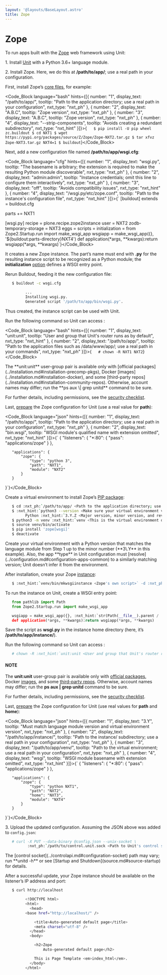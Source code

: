 ```yaml
---
layout: '@layouts/BaseLayout.astro'
title: Zope
---
```

# Zope

To run apps built with the [Zope](https://www.zope.dev/) web framework using Unit:

1\. Install [Unit](../installation.md#installation-precomp-pkgs) with a Python 3.6+ language module.

2\. Install Zope.  Here, we do this at **/path/to/app/**; use a real path in your configuration.

First, install Zope’s [core files](https://zope.readthedocs.io/en/latest/INSTALL.html#installing-zope-with-zc-buildout), for example:

<Code_Block language="bash" hints={[{ number: "1", display_text: "/path/to/app/", tooltip: "Path to the application directory; use a real path in your configuration", nxt_type: "nxt_ph" }, { number: "2", display_text: "A.B.C", tooltip: "Zope version", nxt_type: "nxt_ph" }, { number: "3", display_text: "A.B.C", tooltip: "Zope version", nxt_type: "nxt_ph" }, { number: "4", display_text: "--strip-components", tooltip: "Avoids creating a redundant subdirectory", nxt_type: "nxt_hint" }]}>{`   $ pip install -U pip wheel zc.buildout
   $ cd NXT1
   $ wget https://pypi.org/packages/source/Z/Zope/Zope-NXT2.tar.gz
   $ tar xfvz Zope-NXT3.tar.gz NXT4=1
   $ buildout`}</Code_Block>

Next, add a new configuration file named **/path/to/app/wsgi.cfg**:

<Code_Block language="cfg" hints={[{ number: "1", display_text: "wsgi.py", tooltip: "The basename is arbitrary; the extension is required to make the resulting Python module discoverable", nxt_type: "nxt_ph" }, { number: "2", display_text: "admin:admin", tooltip: "Instance credentials; omit this line to configure them interactively", nxt_type: "nxt_ph" }, { number: "3", display_text: "off", tooltip: "Avoids compatibility issues", nxt_type: "nxt_hint" }, { number: "4", display_text: "/wsgi.py/etc/zope.conf", tooltip: "Path to the instance's configuration file", nxt_type: "nxt_hint" }]}>{`   [buildout]
   extends =
       buildout.cfg

   parts +=
       NXT1

   [wsgi.py]
   recipe = plone.recipe.zope2instance
   user = NXT2
   zodb-temporary-storage = NXT3
   eggs =
   scripts =
   initialization =
       from Zope2.Startup.run import make_wsgi_app
       wsgiapp = make_wsgi_app({}, '$\{buildout:parts-directory\}NXT4')
       def application(*args, **kwargs):return wsgiapp(*args, **kwargs)`}</Code_Block>

It creates a new Zope instance.  The part’s name must end with **.py** for the resulting instance script to be recognized as a Python module; the **initialization** [option](https://pypi.org/project/plone.recipe.zope2instance/#common-options) defines a WSGI entry point.

Rerun Buildout, feeding it the new configuration file:

```bash
   $ buildout -c wsgi.cfg

         ...
         Installing wsgi.py.
         Generated script '/path/to/app/bin/wsgi.py'.
```

Thus created, the instance script can be used with Unit.

Run the following command so Unit can access :

<Code_Block language="bash" hints={[{ number: "1", display_text: "unit:unit", tooltip: "User and group that Unit's router runs as by default", nxt_type: "nxt_hint" }, { number: "2", display_text: "/path/to/app/", tooltip: "Path to the application files such as /data/www/app/; use a real path in your commands", nxt_type: "nxt_ph" }]}>{`   # chown -R NXT1 NXT2`}</Code_Block>

<Note type="note">
The **unit:unit** user-group pair is available only with [official packages](../installation.md#installation-precomp-pkgs), Docker [images](../installation.md#installation-docker), and some [third-party repos](../installation.md#installation-community-repos). Otherwise, account names may differ; run the **ps aux \| grep unitd** command to be sure.
</Note>

For further details, including permissions, see the [security checklist](security.md#security-apps).

Last, [prepare](../configuration.md#configuration-python) the Zope configuration for Unit (use a real value for **path**):

<Code_Block language="json" hints={[{ number: "1", display_text: "/path/to/app/", tooltip: "Path to the application directory; use a real path in your configuration", nxt_type: "nxt_ph" }, { number: "2", display_text: "bin.wsgi", tooltip: "WSGI module's qualified name with extension omitted", nxt_type: "nxt_hint" }]}>{`   {
       "listeners": {
           "*:80": {
               "pass": "applications/zope"
           }
       },

       "applications": {
           "zope": {
               "type": "python 3",
               "path": "NXT1",
               "module": "NXT2"
           }
       }
   }`}</Code_Block>

Create a virtual environment to install Zope’s [PIP package](https://pypi.org/project/Zope/):

```bash
   $ cd :nxt_ph:`/path/to/app/ <Path to the application directory; use a real path in your configuration>`
   $ :nxt_hint:`python3 --version <Make sure your virtual environment version matches the module version>`
         Python :nxt_hint:`3.Y.Z <Major version, minor version, and revision number>`
   $ python3 -m venv :nxt_hint:`venv <This is the virtual environment directory>`
   $ source venv/bin/activate
   $ pip install 'zope[wsgi]'
   $ deactivate
```

<Note type="warning">
Create your virtual environment with a Python version that matches the language module from Step 1 up to the minor number (**3\.Y** in this example). Also, the app **type** in Unit configuration must [resolve](../configuration.md#configuration-apps-common) to a similarly matching version; Unit doesn’t infer it from the environment.
</Note>

After installation, create your Zope [instance](https://zope.readthedocs.io/en/latest/operation.html#creating-a-zope-instance):

```bash
   $ :nxt_hint:`venv/bin/mkwsgiinstance <Zope's own script>` -d :nxt_ph:`instance <The Zope instance's home directory>`
```

To run the instance on Unit, create a WSGI entry point:

```python
   from pathlib import Path
   from Zope2.Startup.run import make_wsgi_app

   wsgiapp = make_wsgi_app({}, :nxt_hint:`str(Path(__file__).parent / 'etc/zope.conf' <Path to the instance's configuration file>`))
   def application(*args, **kwargs):return wsgiapp(*args, **kwargs)
```

Save the script as **wsgi.py** in the instance home directory (here, it’s **/path/to/app/instance/**).

Run the following command so Unit can access :

```bash
   # chown -R :nxt_hint:`unit:unit <User and group that Unit's router runs as by default>` :nxt_ph:`/path/to/app/ <Path to the application files such as /data/www/app/; use a real path in your commands>`
```

#### NOTE

The **unit:unit** user-group pair is available only with [official packages](../installation.md#installation-precomp-pkgs), Docker [images](../installation.md#installation-docker), and some [third-party repos](../installation.md#installation-community-repos).  Otherwise, account names may differ; run the **ps aux \| grep unitd** command to be sure.

For further details, including permissions, see the [security checklist](security.md#security-apps).

Last, [prepare](../configuration.md#configuration-python) the Zope configuration for Unit (use real values for **path** and **home**):

<Code_Block language="json" hints={[{ number: "1", display_text: "3.Y", tooltip: "Must match language module version and virtual environment version", nxt_type: "nxt_ph" }, { number: "2", display_text: "/path/to/app/instance/", tooltip: "Path to the instance/ subdirectory; use a real path in your configuration", nxt_type: "nxt_ph" }, { number: "3", display_text: "/path/to/app/venv/", tooltip: "Path to the virtual environment; use a real path in your configuration", nxt_type: "nxt_ph" }, { number: "4", display_text: "wsgi", tooltip: "WSGI module basename with extension omitted", nxt_type: "nxt_hint" }]}>{`   {
       "listeners": {
           "*:80": {
               "pass": "applications/zope"
           }
       },

       "applications": {
           "zope": {
               "type": "python NXT1",
               "path": "NXT2",
               "home": "NXT3",
               "module": "NXT4"
           }
       }
   }`}</Code_Block>

3\. Upload the updated configuration.  Assuming the JSON above was added to `config.json`:

```bash
   # curl -X PUT --data-binary @config.json --unix-socket \
          :nxt_ph:`/path/to/control.unit.sock <Path to Unit's control socket in your installation>` :nxt_hint:`http://localhost/config/ <Path to the config section in Unit's control API>`
```

<Note type="note">
The [control socket](../controlapi.md#configuration-socket) path may vary; run **unitd -h** or see [Startup and Shutdown](source.md#source-startup) for details.
</Note>

After a successful update, your Zope instance should be available on the listener’s IP address and port:

```bash
   $ curl http://localhost

         <!DOCTYPE html>
         <html>
           <head>
         <base href="http://localhost/" />

             <title>Auto-generated default page</title>
             <meta charset="utf-8" />
           </head>
           <body>

             <h2>Zope
                 Auto-generated default page</h2>

             This is Page Template <em>index_html</em>.
           </body>
         </html>
```